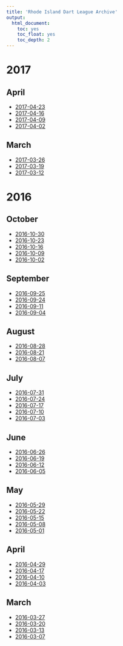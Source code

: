 ```yaml
---
title: 'Rhode Island Dart League Archive'
output:
  html_document:
    toc: yes
    toc_float: yes
    toc_depth: 2
---
```



# 2017


## April

- [2017-04-23](2017-04-23.gif)
- [2017-04-16](2017-04-16.gif)
- [2017-04-09](2017-04-09.gif)
- [2017-04-02](2017-04-02.gif)

## March

- [2017-03-26](2017-03-26.gif)
- [2017-03-19](2017-03-19.gif)
- [2017-03-12](2017-03-12.gif)

# 2016


## October

- [2016-10-30](2016-10-30.gif)
- [2016-10-23](2016-10-23.gif)
- [2016-10-16](2016-10-16.gif)
- [2016-10-09](2016-10-09.gif)
- [2016-10-02](2016-10-02.gif)

## September

- [2016-09-25](2016-09-25.gif)
- [2016-09-24](2016-09-24.gif)
- [2016-09-11](2016-09-11.gif)
- [2016-09-04](2016-09-04.gif)

## August

- [2016-08-28](2016-08-28.gif)
- [2016-08-21](2016-08-21.gif)
- [2016-08-07](2016-08-07.gif)

## July

- [2016-07-31](2016-07-31.gif)
- [2016-07-24](2016-07-24.gif)
- [2016-07-17](2016-07-17.gif)
- [2016-07-10](2016-07-10.gif)
- [2016-07-03](2016-07-03.gif)

## June

- [2016-06-26](2016-06-26.gif)
- [2016-06-19](2016-06-19.gif)
- [2016-06-12](2016-06-12.gif)
- [2016-06-05](2016-06-05.gif)

## May

- [2016-05-29](2016-05-29.gif)
- [2016-05-22](2016-05-22.gif)
- [2016-05-15](2016-05-15.gif)
- [2016-05-08](2016-05-08.gif)
- [2016-05-01](2016-05-01.gif)

## April

- [2016-04-29](2016-04-29.gif)
- [2016-04-17](2016-04-17.gif)
- [2016-04-10](2016-04-10.gif)
- [2016-04-03](2016-04-03.gif)

## March

- [2016-03-27](2016-03-27.gif)
- [2016-03-20](2016-03-20.gif)
- [2016-03-13](2016-03-13.gif)
- [2016-03-07](2016-03-07.gif)
